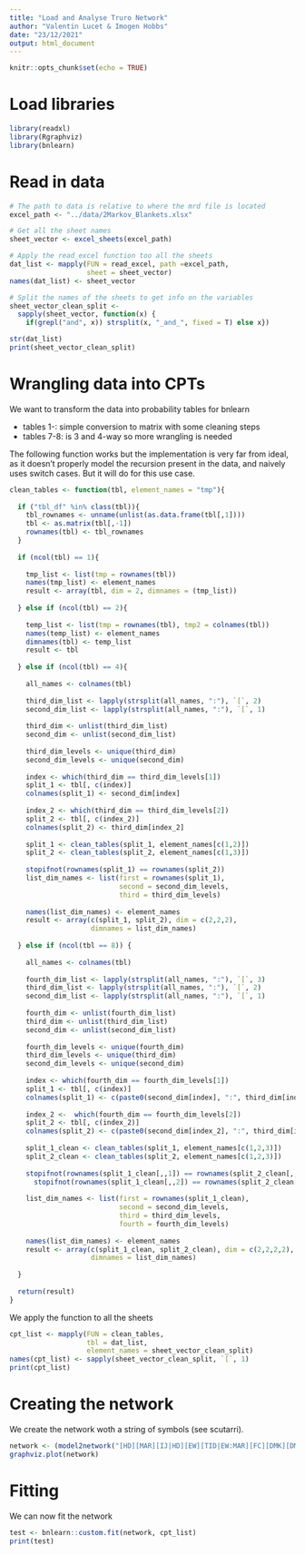 ```yaml
---
title: "Load and Analyse Truro Network"
author: "Valentin Lucet & Imogen Hobbs"
date: "23/12/2021"
output: html_document
---
```


```r
knitr::opts_chunk$set(echo = TRUE)
```

# Load libraries 

```r
library(readxl)
library(Rgraphviz)
library(bnlearn)
```

# Read in data 

```r
# The path to data is relative to where the mrd file is located
excel_path <- "../data/2Markov_Blankets.xlsx"

# Get all the sheet names
sheet_vector <- excel_sheets(excel_path)

# Apply the read_excel function too all the sheets
dat_list <- mapply(FUN = read_excel, path =excel_path, 
                   sheet = sheet_vector)
names(dat_list) <- sheet_vector

# Split the names of the sheets to get info on the variables
sheet_vector_clean_split <- 
  sapply(sheet_vector, function(x) { 
    if(grepl("and", x)) strsplit(x, "_and_", fixed = T) else x})

str(dat_list)
print(sheet_vector_clean_split)
```

# Wrangling data into CPTs

We want to transform the data into probability tables for bnlearn

- tables 1-: simple conversion to matrix with some cleaning steps
- tables 7-8: is 3 and 4-way so more wrangling is needed

The following function works but the implementation is very far from ideal, as it doesn't properly model the recursion present in the data, and naively uses switch cases. But it will do for this use case.
```r
clean_tables <- function(tbl, element_names = "tmp"){
  
  if ("tbl_df" %in% class(tbl)){
    tbl_rownames <- unname(unlist(as.data.frame(tbl[,1])))
    tbl <- as.matrix(tbl[,-1])
    rownames(tbl) <- tbl_rownames
  }
  
  if (ncol(tbl) == 1){
    
    tmp_list <- list(tmp = rownames(tbl))
    names(tmp_list) <- element_names
    result <- array(tbl, dim = 2, dimnames = (tmp_list))
    
  } else if (ncol(tbl) == 2){
    
    temp_list <- list(tmp = rownames(tbl), tmp2 = colnames(tbl))
    names(temp_list) <- element_names
    dimnames(tbl) <- temp_list
    result <- tbl
    
  } else if (ncol(tbl) == 4){
    
    all_names <- colnames(tbl)
    
    third_dim_list <- lapply(strsplit(all_names, ":"), `[`, 2)
    second_dim_list <- lapply(strsplit(all_names, ":"), `[`, 1)
    
    third_dim <- unlist(third_dim_list)
    second_dim <- unlist(second_dim_list)
    
    third_dim_levels <- unique(third_dim)
    second_dim_levels <- unique(second_dim)
    
    index <- which(third_dim == third_dim_levels[1])
    split_1 <- tbl[, c(index)]
    colnames(split_1) <- second_dim[index]
    
    index_2 <- which(third_dim == third_dim_levels[2])
    split_2 <- tbl[, c(index_2)]
    colnames(split_2) <- third_dim[index_2]
    
    split_1 <- clean_tables(split_1, element_names[c(1,2)])
    split_2 <- clean_tables(split_2, element_names[c(1,3)])
    
    stopifnot(rownames(split_1) == rownames(split_2))
    list_dim_names <- list(first = rownames(split_1), 
                           second = second_dim_levels, 
                           third = third_dim_levels)
    
    names(list_dim_names) <- element_names
    result <- array(c(split_1, split_2), dim = c(2,2,2), 
                    dimnames = list_dim_names)
    
  } else if (ncol(tbl == 8)) {
    
    all_names <- colnames(tbl)
    
    fourth_dim_list <- lapply(strsplit(all_names, ":"), `[`, 3)
    third_dim_list <- lapply(strsplit(all_names, ":"), `[`, 2)
    second_dim_list <- lapply(strsplit(all_names, ":"), `[`, 1)
    
    fourth_dim <- unlist(fourth_dim_list)
    third_dim <- unlist(third_dim_list)
    second_dim <- unlist(second_dim_list)
    
    fourth_dim_levels <- unique(fourth_dim)
    third_dim_levels <- unique(third_dim)
    second_dim_levels <- unique(second_dim)
    
    index <- which(fourth_dim == fourth_dim_levels[1])
    split_1 <- tbl[, c(index)]
    colnames(split_1) <- c(paste0(second_dim[index], ":", third_dim[index]))
    
    index_2 <-  which(fourth_dim == fourth_dim_levels[2])
    split_2 <- tbl[, c(index_2)]
    colnames(split_2) <- c(paste0(second_dim[index_2], ":", third_dim[index_2]))
    
    split_1_clean <- clean_tables(split_1, element_names[c(1,2,3)])
    split_2_clean <- clean_tables(split_2, element_names[c(1,2,3)])
    
    stopifnot(rownames(split_1_clean[,,1]) == rownames(split_2_clean[,,1])) ==
      stopifnot(rownames(split_1_clean[,,2]) == rownames(split_2_clean[,,2]))
    
    list_dim_names <- list(first = rownames(split_1_clean), 
                           second = second_dim_levels, 
                           third = third_dim_levels, 
                           fourth = fourth_dim_levels)
    
    names(list_dim_names) <- element_names
    result <- array(c(split_1_clean, split_2_clean), dim = c(2,2,2,2), 
                    dimnames = list_dim_names)
    
  }
  
  return(result)
}
```

We apply the function to all the sheets
```r
cpt_list <- mapply(FUN = clean_tables, 
                   tbl = dat_list, 
                   element_names = sheet_vector_clean_split)
names(cpt_list) <- sapply(sheet_vector_clean_split, `[`, 1)
print(cpt_list)
```

# Creating the network

We create the network woth a string of symbols (see scutarri).

```r
network <- (model2network("[HD][MAR][IJ|HD][EW][TID|EW:MAR][FC][DMK][DMNT|FC:DMK][FL|IJ:TID:DMNT]"))
graphviz.plot(network)
```

# Fitting

We can now fit the network
```r
test <- bnlearn::custom.fit(network, cpt_list)
print(test)
```
